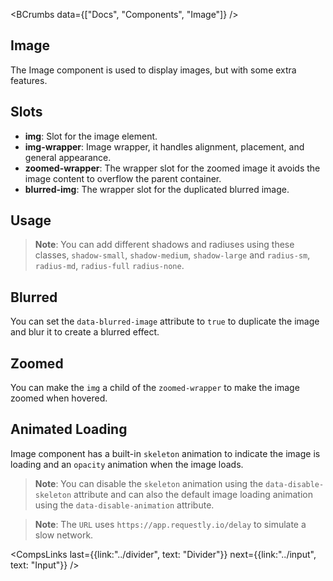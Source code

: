 
<BCrumbs data={["Docs", "Components", "Image"]} />

<Article>

# Image 

The Image component is used to display images, but with some extra features.

## Slots

- **img**: Slot for the image element.
- **img-wrapper**: Image wrapper, it handles alignment, placement, and general appearance.
- **zoomed-wrapper**: The wrapper slot for the zoomed image it avoids the image content to overflow the parent container.
- **blurred-img**: The wrapper slot for the duplicated blurred image.

## Usage

<CodePreview code={imageCodes.usage} />

> **Note**: You can add different shadows and radiuses using these classes, `shadow-small`, `shadow-medium`, `shadow-large` and `radius-sm`, `radius-md`, `radius-full` `radius-none`.

## Blurred

You can set the `data-blurred-image` attribute to `true` to duplicate the image and blur it to create a blurred effect.

<CodePreview code={imageCodes.blurred} />

## Zoomed

You can make the `img` a child of the `zoomed-wrapper` to make the image zoomed when hovered.

<CodePreview code={imageCodes.zoomed} />

## Animated Loading

Image component has a built-in `skeleton` animation to indicate the image is loading and an `opacity` animation when the image loads.

> **Note**: You can disable the `skeleton` animation using the `data-disable-skeleton` attribute and can also the default image loading animation using the `data-disable-animation` attribute.

<CodePreview code={imageCodes.animatedLoading} />

> **Note**: The `URL` uses `https://app.requestly.io/delay` to simulate a slow network.

<CompsLinks 
    last={{link:"../divider", text: "Divider"}}
    next={{link:"../input", text: "Input"}}
/>

</Article>